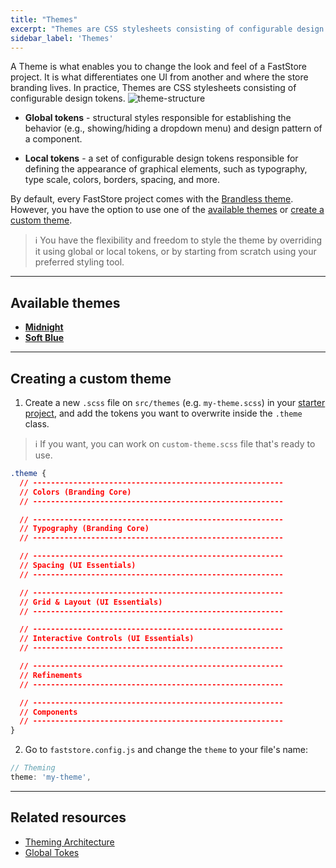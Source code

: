 ```yaml
---
title: "Themes"
excerpt: "Themes are CSS stylesheets consisting of configurable design tokens. You can create your own theme by setting up global and local tokens as desired."
sidebar_label: 'Themes'
---
```


A Theme is what enables you to change the look and feel of a FastStore project. It is what differentiates one UI from another and where the store branding lives. In practice, Themes are CSS stylesheets consisting of configurable design tokens.
![theme-structure](https://vtexhelp.vtexassets.com/assets/docs/src/theme___a7a122b4ca42955e79c8db8083b092f8.png)

- **Global tokens** - structural styles responsible for establishing the behavior (e.g., showing/hiding a dropdown menu) and design pattern of a component.

- **Local tokens** - a set of configurable design tokens responsible for defining the appearance of graphical elements, such as typography, type scale, colors, borders, spacing, and more.

By default, every FastStore project comes with the [Brandless theme](/docs/brandless). However, you have the option to use one of the [available themes](#available-themes) or [create a custom theme](#creating-a-custom-theme).


>ℹ️ You have the flexibility and freedom to style the theme by overriding it using global or local tokens, or by starting from scratch using your preferred styling tool.

---

## Available themes

- **[Midnight](/docs/themes/midnight)**
- **[Soft Blue](/docs/themes/soft-blue)**

---

## Creating a custom theme

1. Create a new `.scss` file on `src/themes` (e.g. `my-theme.scss`) in your [starter project](https://github.com/vtex-sites/starter.store), and add the tokens you want to overwrite inside the `.theme` class.

>ℹ️ If you want, you can work on `custom-theme.scss` file that's ready to use.

```css
.theme {
  // --------------------------------------------------------
  // Colors (Branding Core)
  // --------------------------------------------------------

  // --------------------------------------------------------
  // Typography (Branding Core)
  // --------------------------------------------------------

  // --------------------------------------------------------
  // Spacing (UI Essentials)
  // --------------------------------------------------------

  // --------------------------------------------------------
  // Grid & Layout (UI Essentials)
  // --------------------------------------------------------

  // --------------------------------------------------------
  // Interactive Controls (UI Essentials)
  // --------------------------------------------------------

  // --------------------------------------------------------
  // Refinements
  // --------------------------------------------------------

  // --------------------------------------------------------
  // Components
  // --------------------------------------------------------
}
```

2. Go to `faststore.config.js` and change the `theme` to your file's name:

```js
// Theming
theme: 'my-theme',
```
---

 ## Related resources

 - [Theming Architecture]()
 - [Global Tokes](/docs/global-tokens/overview)
